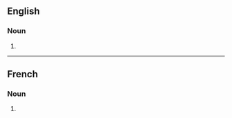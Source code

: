 ==English==

===Noun===
{{head|en|noun form}}

# {{plural of|cuvette|lang=en}}

----

==French==

===Noun===
{{head|fr|noun plural form|g=f}}

# {{plural of|cuvette|lang=fr}}